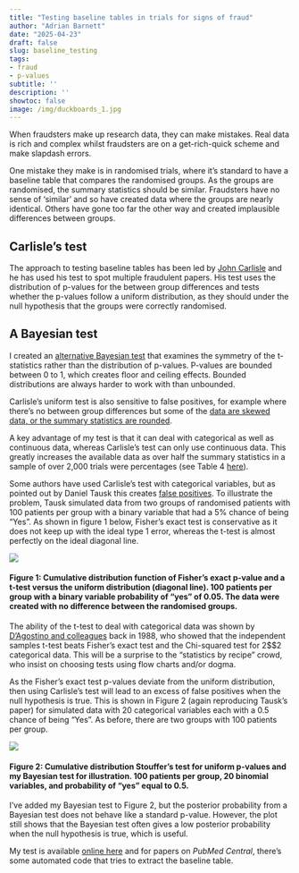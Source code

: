 ```yaml
---
title: "Testing baseline tables in trials for signs of fraud"
author: "Adrian Barnett"
date: "2025-04-23"
draft: false
slug: baseline_testing
tags:
- fraud
- p-values
subtitle: ''
description: ''
showtoc: false
image: /img/duckboards_1.jpg
---
```


When fraudsters make up research data, they can make mistakes. Real data is rich and complex whilst fraudsters are on a get-rich-quick scheme and make slapdash errors. 

One mistake they make is in randomised trials, where it's standard to have a baseline table that compares the randomised groups. As the groups are randomised, the summary statistics should be similar. Fraudsters have no sense of 'similar' and so have created data where the groups are nearly identical. Others have gone too far the other way and created implausible differences between groups.

## Carlisle's test

The approach to testing baseline tables has been led by [John Carlisle](https://www.nature.com/articles/d41586-019-02241-z) and he has used his test to spot multiple fraudulent papers. His test uses the distribution of p-values for the between group differences and tests whether the p-values follow a uniform distribution, as they should under the null hypothesis that the groups were correctly randomised.

## A Bayesian test

I created an [alternative Bayesian test](https://f1000research.com/articles/11-783) that examines the symmetry of the t-statistics rather than the distribution of p-values. P-values are bounded between 0 to 1, which creates floor and ceiling effects. Bounded distributions are always harder to work with than unbounded. 

Carlisle's uniform test is also sensitive to false positives, for example where there's no between group differences but some of the [data are skewed data, or the summary statistics are rounded](https://doi.org/10.1371/journal.pone.0076010). 

A key advantage of my test is that it can deal with categorical as well as continuous data, whereas Carlisle's test can only use continuous data. This greatly increases the available data as over half the summary statistics in a sample of over 2,000 trials were percentages (see Table&nbsp;4 [here](https://f1000research.com/articles/11-783)).

Some authors have used Carlisle's test with categorical variables, but as pointed out by Daniel Tausk this creates [false positives](https://arxiv.org/abs/2209.00131). To illustrate the problem, Tausk simulated data from two groups of randomised patients with 100 patients per group with a binary variable that had a 5% chance of being "Yes". As shown in figure&nbsp;1 below, Fisher's exact test is conservative as it does not keep up with the ideal type&nbsp;1 error, whereas the t-test is almost perfectly on the ideal diagonal line. 

![](/img/tausk_fig2.jpg)

#### Figure 1: Cumulative distribution function of Fisher's exact p-value and a t-test versus the uniform distribution (diagonal line). 100 patients per group with a binary variable probability of "yes" of 0.05. The data were created with no difference between the randomised groups. 

The ability of the t-test to deal with categorical data was shown by [D'Agostino and colleagues](https://www.tandfonline.com/doi/abs/10.1080/00031305.1988.10475563) back in 1988, who showed that the independent samples t-test beats Fisher's exact test and the Chi-squared test for 2$\times$2 categorical data. This will be a surprise to the "statistics by recipe" crowd, who insist on choosing tests using flow charts and/or dogma.

As the Fisher's exact test p-values deviate from the uniform distribution, then using Carlisle's test will lead to an excess of false positives when the null hypothesis is true. This is shown in Figure&nbsp;2 (again reproducing Tausk's paper) for simulated data with 20 categorical variables each with a 0.5 chance of being "Yes". As before, there are two groups with 100 patients per group. 

![](/img/tausk_fig6.jpg)

#### Figure 2: Cumulative distribution Stouffer's test for uniform p-values and my Bayesian test for illustration. 100 patients per group, 20 binomial variables, and probability of "yes" equal to 0.5. 

I've added my Bayesian test to Figure&nbsp;2, but the posterior probability from a Bayesian test does not behave like a standard p-value. However, the plot still shows that the Bayesian test often gives a low posterior probability when the null hypothesis is true, which is useful. 

My test is available [online here](https://aimos.shinyapps.io/baseline/) and for papers on _PubMed Central_, there's some automated code that tries to extract the baseline table.

